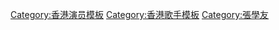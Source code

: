 {{Navbox
| name	= 張學友
| title	= [[张学友|張學友]]
| state = 
| bodyclass = hlist

| group1 = 錄音室專輯
| list1 = {{Navbox subgroup

| group1 = 粵語
| list1 = 
* [[Smile (張學友專輯) |Smile]]（1985）
* [[遙遠的她AMOUR]]（1986）
* [[相愛 (專輯)|相愛]]（1986）
* [[JACKY]]（1987）
* [[昨夜夢魂中]]（1988）
* [[給我親愛的]]（1989）
* [[只願一生愛一人]]（1989）
* [[夢中的你]]（1990）
* [[情不禁]]（1991）
* [[一顆不變心]]（1991）
* [[真情流露 (張學友專輯)|真情流露]]（1992）
* [[愛火花 (專輯)|愛火花]]（1992）
* [[我與你]]（1993）
* [[餓狼傳說 (專輯)|餓狼傳說]]（1994）
* [[這個冬天不太冷]]（1994）
* [[過敏世界]]（1995）
* [[不老的傳說 (張學友專輯)|不老的傳說]]（1997）
* [[釋放自己]]（1998）
* [[有個人]]（1999）
* [[天下第一流]]（2001）
* [[Life Is Like A Dream]]（2004）
* [[Private Corner]]（2010）

| group2 = 國語
| list2 = 
* [[情無四歸]]（1986）
* [[在我心深處]]（1987）
* [[意亂情迷 (張學友專輯)|意亂情迷]]（1988）
* [[似曾相識 (張學友專輯)|似曾相識]]（1989）
* [[吻別]]（1993）
* [[祝福 (張學友專輯)|祝福]]（1993）
* [[偷心]]（1994）
* [[擁友]]（1995）
* [[忘記你我做不到]]（1996）
* [[想和你去吹吹風]]（1997）
* [[不後悔]]（1998）
* [[走過1999]]（1999）
* [[熱 (張學友專輯)|熱]]（2001）
* [[他在那裡]]（2002）
* [[在你身邊 (張學友專輯)|在你身邊]]（2007）
* [[醒著做夢]]（2014）

| group3 = 英語
| list3	= 
* [[Touch of Love (張學友專輯)|Touch of Love]]（2000）
}}

| group4 = 單曲、迷你專輯
| list4	= 
* [[局外人/交叉算了]]（1985）
* [[初吻/炸彈]]（1987）
* [[人間道]]（1990）
* [[忘記他EP]]（1993）
* [[餓狼傳說 (專輯)|餓狼傳說EP]]（1994）
* [[雪狼湖|雪狼湖Citibank信用卡張學友珍藏版EP]]（1997）
* [[當我想起你 (張學友EP)|當我想起你EP]]（2000）
* [[三分拍]]（2010）
* [[定風波 (歌曲)|定風波]]（2012）
* [[用餘生去愛]]（2014）
* [[赤色壯舉]]（2015）

| group5	= 精選輯
| list5	= 
* [[張學友國語精選集]]
* [[絲絲記憶情歌精選]]
* [[愛你多一些精選]]
* [[等你等到我心痛張學友精選]]
* [[張學友Jacky Cheung 24K Gold 金藏集]]
* [[一生跟你走作品集]]
* [[真愛新曲＋精選]]
* [[三年兩語]]
* [[友情歌歲月精選]]
* [[Jacky Cheung15 十五年音樂精選]]
* [[友情歌：張學友1995-2000世紀情歌金選]]
* [[張學友新曲+精選]]
* [[張學友4 in 1珍藏集]]
* [[張學友1985-1999大碟全集]]
* [[張學友1987-1999演唱會全集]]
* [[Black & White]]
* [[環球巨星影音啟示錄 (張學友專輯)|環球巨星影音啟示錄]]
* [[環球百花齊放 (張學友專輯)|環球百花齊放]]

| group6 = 演唱會
| list6	= 
* [[張學友87演唱會]]
* [[張學友每天愛你多一些全國巡迴演唱會91]]
* [[學與友93世界巡迴演唱會]]
* [[友學友95世界巡迴演唱會]]
* [[友學友95世界巡迴演唱會|情緣十載95友學友台灣巡迴演唱會]]
* [[友個人99世界巡迴演唱會]]
* [[張學友2002年音樂之旅世界巡迴演唱會|張學友音樂之旅LIVE世界巡迴演唱會]]
* [[活出生命LIVE演唱會]]
* [[學友光年世界巡迴演唱會]]
* [[張學友1/2世紀世界巡回演唱會|1/2世紀世界巡迴演唱會]]
* [[學友·經典世界巡迴演唱會]]

| group7 = 音樂會
| list7	= 
* [[愛與交響曲|愛與交響曲音樂會]]
* 音樂無疆界音樂會
* 903 idclub [[拉闊音樂會]] 1998
* 903 idclub 拉闊音樂會 2001
* [[張學友Private Corner迷你音樂會]]
* [[醒著做夢音樂會]]

| group8 = 音樂劇
| list8	= 
* [[雪狼湖]]

| group9 = 主演電影
| list9	= 
{{Navbox subgroup
| group1 = 1980年代
| list1 = 
* [[霹靂大喇叭]]（1986）
* [[老娘夠騷]]（1986）
* [[痴心的我 (電影)|痴心的我]]（1986）
* [[天賜良緣 (1987年電影)|天賜良緣]]（1987）
* [[意亂情迷 (1987年電影)|意亂情迷]]（1987）
* [[猛鬼差館]]（1987）
* [[八星報喜]]（1988）
* [[猛鬼學堂]]（1988）
* [[三對鴛鴦一張床]]（1988）
* [[旺角卡門]]（1988）
* [[南北媽打]]（1988）
* [[金裝大酒店]]（1988）
* [[特警屠龍]]（1988）
* [[最佳女婿]]（1988）
* [[夢過界]]（1988）
* [[福星臨門]]（1989）
* [[我要富貴]]（1989）
* [[捉鬼大師]]（1989）
* [[奇蹟 (電影)|奇蹟]]（1989）
* [[單身貴族 (電影)|單身貴族]]（1989）
* [[忠義群英]]（1989）
* [[小小小警察]]（1989）
| group2 = 1990年代
| list2 = 
* [[豬標一族]]（1990）
* [[咖喱辣椒]]（1990）
* [[笑傲江湖 (1990年電影)|笑傲江湖]]（1990）
* [[倩女幽魂2之人間道]]（1990）
* [[喋血街頭]]（1990）
* [[千年女妖]]（1990）
* [[都市煞星]]（1990）
* [[阿飛正傳]]（1990）
* [[馬路英雄]]（1991）
* [[富貴吉祥]]（1991）
* [[財叔之橫掃千軍]]（1991）
* [[黑雪]]（1991）
* [[追日 (電影)|追日]]（1991）
* [[倩女幽魂3之道道道]]（1991）
* [[黃飛鴻 (1991年電影)|黃飛鴻]]（1991）
* [[子彈出租]]（1991）
* [[黐線枕邊人]]（1991）
* [[豪門夜宴 (1991年電影)|豪門夜宴]]（1991）
* [[明月照尖東]]（1992）
* [[飛虎精英之人間有情]]（1992）
* [[亞飛與亞基]]（1992）
* [[女黑俠黃鶯]]（1992）
* [[神槍手與咖喱雞]]（1992）
* [[妖獸都市 (1992年電影)|妖獸都市]]（1992）
* [[真的愛妳]]（1992）
* [[射鵰英雄傳之東成西就]]（1993）
* [[太子傳說]]（1993）
* [[神經刀與飛天貓]]（1993）
* [[飛越謎情]]（1993）
* [[超級學校霸王]]（1993）
* [[追男仔]]（1993）
* [[新邊緣人]]（1994）
* [[非常偵探]]（1994）
* [[东邪西毒|東邪西毒]]（1994）
* [[鼠膽龍威]]（1995）
| group3 = 2000年代
| list3 = 
* [[男人四十]]（2002）
* [[金雞2]]（2003）
* [[江湖 (電影)|江湖]]（2004）
* [[如果·愛]]（2005）
| group4 = 2010年代
| list4 = 
* [[72家租客]]（2010）
* [[全城热恋|全城熱戀]]（2010）
* [[月滿軒尼詩]]（2010）
* [[一個複雜故事]]（2014）
* [[赤道 (電影)|赤道]]（2015）
* [[賭城風雲III]]（2016）
* [[暗色天堂]]（2016）
| group5 = 2020年代
| list5 = 
* [[海關戰線]]（拍攝中）
}}
| group10 = 歌曲條目
| list10 = 
* [[情已逝]]（1985）
* [[遥远的她|遙遠的她]]（1986）
* [[月半彎]]（1986）
* [[蓝雨|藍雨]]（1986）
* [[太陽星辰]]（1987）
* [[每天愛你多一些]]（1991）
* [[分手总要在雨天|分手總要在雨天]]（1992）
* [[生命的插曲]]（1992）
* [[吻別 (歌曲)|吻別]]（1993）
* [[祇想一生跟你走]]（1993）
* [[妳的名字我的姓氏]]（1996）
* [[愛是永恆]]（1997）
* [[三天兩夜]]（1997）
* [[相愛很難]]（2002）
* [[Double Trouble (張學友歌曲)|Double Trouble]]（2010）
* [[Everyday Is Christmas]]（2010）
* [[同舟之情]]（2013）
* [[時間有淚]]（2014）

| group11 = 相關列表及人物
| list11 = 
* [[張學友得獎與提名列表|獎項]]
* [[張學友音樂作品列表|音樂作品]]
* [[張學友單曲列表|單曲]]
* [[張學友歌曲列表|歌曲]]
* [[張學友影視作品列表|影視作品]]
* [[張學友創作作品列表|創作作品]]
* [[張學友派台歌曲成績列表|派台歌曲成績]]
* [[羅美薇]]
* ioi limited
* [[歐丁玉]]
* [[環球唱片 (香港)|環球唱片]]
* [[杜自持]]
* 林明陽
* 張松輝
* [[香港四大天王]]
}}<noinclude>
[[Category:香港演员模板]]
[[Category:香港歌手模板]]
[[Category:張學友]]
</noinclude>